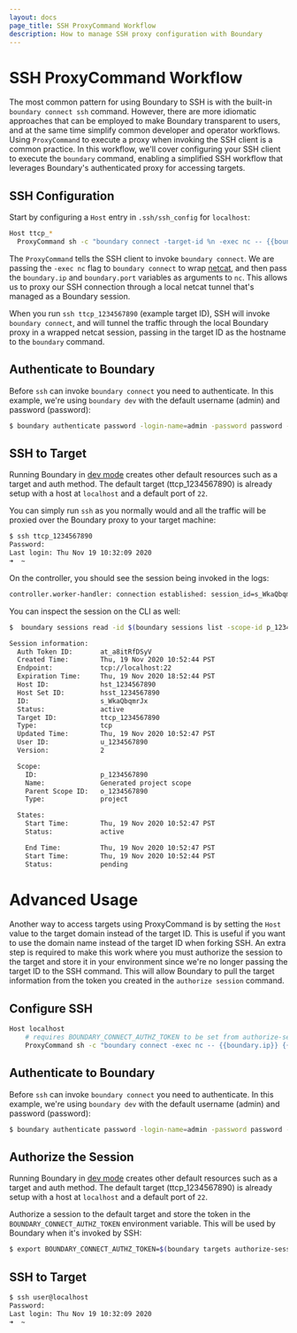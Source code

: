 ```yaml
---
layout: docs
page_title: SSH ProxyCommand Workflow
description: How to manage SSH proxy configuration with Boundary
---
```


# SSH ProxyCommand Workflow

The most common pattern for using Boundary to SSH is with the built-in `boundary connect ssh` command. However,
there are more idiomatic approaches that can be employed to make Boundary transparent to users, and at the same
time simplify common developer and operator workflows. Using `ProxyCommand` to execute a proxy when invoking the
SSH client is a common practice. In this workflow, we'll cover configuring your SSH client to execute the
`boundary` command, enabling a simplified SSH workflow that leverages Boundary's authenticated proxy for accessing
targets.

## SSH Configuration

Start by configuring a `Host` entry in `.ssh/ssh_config` for `localhost`:

```bash
Host ttcp_*
  ProxyCommand sh -c "boundary connect -target-id %n -exec nc -- {{boundary.ip}} {{boundary.port}}"
```

The `ProxyCommand` tells the SSH client to invoke `boundary connect`. We are passing the `-exec nc` flag to
`boundary connect` to wrap [netcat](http://netcat.sourceforge.net/), and then pass the `boundary.ip` and `boundary.port`
variables as arguments to `nc`. This allows us to proxy our SSH connection through a local netcat tunnel that's
managed as a Boundary session.

When you run `ssh ttcp_1234567890` (example target ID), SSH will invoke `boundary connect`, and will tunnel the traffic through
the local Boundary proxy in a wrapped netcat session, passing in the target ID as the hostname to the `boundary` command.

## Authenticate to Boundary

Before `ssh` can invoke `boundary connect` you need to authenticate. In this example, we're using `boundary dev` with the
default username (admin) and password (password):

```bash
$ boundary authenticate password -login-name=admin -password password -auth-method-id=ampw_1234567890
```

## SSH to Target

Running Boundary in [dev mode](/docs/oss/installing/dev-mode) creates other
default resources such as a target and auth method. The default target (ttcp_1234567890) is already setup with a host
at `localhost` and a default port of `22`.

You can simply run `ssh` as you normally would and all the traffic will be proxied over the Boundary proxy to your target machine:

```bash
$ ssh ttcp_1234567890
Password:
Last login: Thu Nov 19 10:32:09 2020
➜  ~
```

On the controller, you should see the session being invoked in the logs:

```bash
controller.worker-handler: connection established: session_id=s_WkaQbqmrJx connection_id=sc_RDYNFFI2M4 client_tcp_address=127.0.0.1 client_tcp_port=57421 endpoint_tcp_address=::1 endpoint_tcp_port=22
```

You can inspect the session on the CLI as well:

```bash
$  boundary sessions read -id $(boundary sessions list -scope-id p_1234567890 -format json | jq '.[0]["id"]' | tr -d '"')

Session information:
  Auth Token ID:       at_a8itRfDSyV
  Created Time:        Thu, 19 Nov 2020 10:52:44 PST
  Endpoint:            tcp://localhost:22
  Expiration Time:     Thu, 19 Nov 2020 18:52:44 PST
  Host ID:             hst_1234567890
  Host Set ID:         hsst_1234567890
  ID:                  s_WkaQbqmrJx
  Status:              active
  Target ID:           ttcp_1234567890
  Type:                tcp
  Updated Time:        Thu, 19 Nov 2020 10:52:47 PST
  User ID:             u_1234567890
  Version:             2

  Scope:
    ID:                p_1234567890
    Name:              Generated project scope
    Parent Scope ID:   o_1234567890
    Type:              project

  States:
    Start Time:        Thu, 19 Nov 2020 10:52:47 PST
    Status:            active

    End Time:          Thu, 19 Nov 2020 10:52:47 PST
    Start Time:        Thu, 19 Nov 2020 10:52:44 PST
    Status:            pending
```

# Advanced Usage

Another way to access targets using ProxyCommand is by setting the `Host` value to the target domain instead of the target ID.
This is useful if you want to use the domain name instead of the target ID when forking SSH. An extra step is required to make this
work where you must authorize the session to the target and store it in your environment since we're no longer passing the target
ID to the SSH command. This will allow Boundary to pull the target information from the token you created in the `authorize session`
command.

## Configure SSH

```bash
Host localhost
    # requires BOUNDARY_CONNECT_AUTHZ_TOKEN to be set from authorize-session command
    ProxyCommand sh -c "boundary connect -exec nc -- {{boundary.ip}} {{boundary.port}}"
```

## Authenticate to Boundary

Before `ssh` can invoke `boundary connect` you need to authenticate. In this example, we're using `boundary dev` with the
default username (admin) and password (password):

```bash
$ boundary authenticate password -login-name=admin -password password -auth-method-id=ampw_1234567890
```

## Authorize the Session

Running Boundary in [dev mode](/docs/oss/installing/dev-mode) creates other
default resources such as a target and auth method. The default target (ttcp_1234567890) is already setup with a host
at `localhost` and a default port of `22`.

Authorize a session to the default target and store the token in the `BOUNDARY_CONNECT_AUTHZ_TOKEN` environment variable.
This will be used by Boundary when it's invoked by SSH:

```bash
$ export BOUNDARY_CONNECT_AUTHZ_TOKEN=$(boundary targets authorize-session -id ttcp_1234567890 -format json | jq '.authorization_token' | tr -d '"')
```

## SSH to Target

```bash
$ ssh user@localhost
Password:
Last login: Thu Nov 19 10:32:09 2020
➜  ~
```
